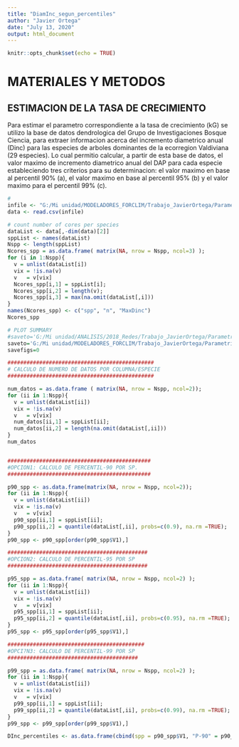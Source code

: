 ---
title: "DiamInc_segun_percentiles"
author: "Javier Ortega"
date: "July 13, 2020"
output: html_document
---

```{r setup, include=FALSE}
knitr::opts_chunk$set(echo = TRUE)
```


# MATERIALES Y METODOS

## ESTIMACION DE LA TASA DE CRECIMIENTO

Para estimar el parametro correspondiente a la tasa de crecimiento (kG) se utilizo la base de datos dendrologica del Grupo de Investigaciones Bosque Ciencia, para extraer informacion acerca del incremento diametrico anual (Dinc) para las especies de arboles dominantes de la ecorregion Valdiviana (29 especies). Lo cual permitio calcular, a partir de esta base de datos, el valor maximo de incremento diametrico anual del DAP para cada especie estableciendo tres criterios para su determinacion: el valor maximo en base al percentil 90% (a), el valor maximo en base al percentil 95% (b) y el valor maximo para el percentil 99% (c).

```{r pressure, echo=FALSE}
#
infile <- "G:/Mi unidad/MODELADORES_FORCLIM/Trabajo_JavierOrtega/Parametrizacion/kG/MAX_DBH_CM_GROWTH_DATA_SPP_COMBINED_AGUTIERREZ_SADA_ITRDB.csv"
data <- read.csv(infile)

# count number of cores per species
dataList <- data[,-dim(data)[2]]
sppList <- names(dataList)
Nspp <- length(sppList)
Ncores_spp = as.data.frame( matrix(NA, nrow = Nspp, ncol=3) );
for (i in 1:Nspp){
  v = unlist(dataList[i])
  vix = !is.na(v)
  v   = v[vix]
  Ncores_spp[i,1] = sppList[i];
  Ncores_spp[i,2] = length(v);
  Ncores_spp[i,3] = max(na.omit(dataList[,i]))
}
names(Ncores_spp) <- c("spp", "n", "MaxDinc")
Ncores_spp

# PLOT SUMMARY
#saveto='G:/Mi unidad/ANALISIS/2018_Redes/Trabajo_JavierOrtega/Parametrizacion/kG/out'
saveto='G:/Mi unidad/MODELADORES_FORCLIM/Trabajo_JavierOrtega/Parametrizacion/kG/out'
savefigs=0

##############################################
# CALCULO DE NUMERO DE DATOS POR COLUMNA/ESPECIE
##############################################

num_datos = as.data.frame ( matrix(NA, nrow = Nspp, ncol=2));
for (ii in 1:Nspp){
  v = unlist(dataList[ii])
  vix = !is.na(v)
  v   = v[vix]
  num_datos[ii,1] = sppList[ii];
  num_datos[ii,2] = length(na.omit(dataList[,ii]))
}
num_datos


#############################################
#OPCION1: CALCULO DE PERCENTIL-90 POR SP.
#############################################

p90_spp <- as.data.frame(matrix(NA, nrow = Nspp, ncol=2));
for (ii in 1:Nspp){
  v = unlist(dataList[ii])
  vix = !is.na(v)
  v   = v[vix]
  p90_spp[ii,1] = sppList[ii];
  p90_spp[ii,2] = quantile(dataList[,ii], probs=c(0.9), na.rm =TRUE);
}
p90_spp <- p90_spp[order(p90_spp$V1),]

############################################
#OPCION2: CALCULO DE PERCENTIL-95 POR SP
############################################

p95_spp = as.data.frame( matrix(NA, nrow = Nspp, ncol=2) );
for (ii in 1:Nspp){
  v = unlist(dataList[ii])
  vix = !is.na(v)
  v   = v[vix]
  p95_spp[ii,1] = sppList[ii];
  p95_spp[ii,2] = quantile(dataList[,ii], probs=c(0.95), na.rm =TRUE);
}
p95_spp <- p95_spp[order(p95_spp$V1),]

###########################################
#OPCI?N3: CALCULO DE PERCENTIL-99 POR SP
#########################################

p99_spp = as.data.frame( matrix(NA, nrow = Nspp, ncol=2) );
for (ii in 1:Nspp){
  v = unlist(dataList[ii])
  vix = !is.na(v)
  v   = v[vix]
  p99_spp[ii,1] = sppList[ii];
  p99_spp[ii,2] = quantile(dataList[,ii], probs=c(0.99), na.rm =TRUE);
}
p99_spp <- p99_spp[order(p99_spp$V1),]

DInc_percentiles <- as.data.frame(cbind(spp = p90_spp$V1, "P-90" = p90_spp$V2, "P-95" = p95_spp$V2, "P-99" = p99_spp$V2), stringsAsFactors = FALSE)

```

